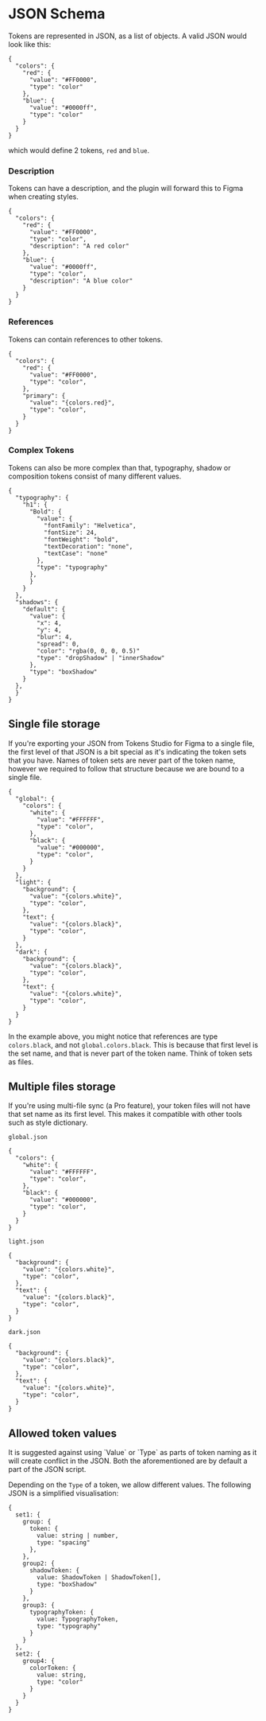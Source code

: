# JSON Schema


Tokens are represented in JSON, as a list of objects. A valid JSON would look like this:

```
{
  "colors": {
    "red": {
      "value": "#FF0000",
      "type": "color"
    },
    "blue": {
      "value": "#0000ff",
      "type": "color"
    }
  }
}
```

which would define 2 tokens, `red` and `blue`.

### Description

Tokens can have a description, and the plugin will forward this to Figma when creating styles.

```
{
  "colors": {
    "red": {
      "value": "#FF0000",
      "type": "color",
      "description": "A red color"
    },
    "blue": {
      "value": "#0000ff",
      "type": "color",
      "description": "A blue color"
    }
  }
}
```

### References

Tokens can contain references to other tokens.

```
{
  "colors": {
    "red": {
      "value": "#FF0000",
      "type": "color",
    },
    "primary": {
      "value": "{colors.red}",
      "type": "color",
    }
  }
}
```

### Complex Tokens

Tokens can also be more complex than that, typography, shadow or composition tokens consist of many different values.

```
{
  "typography": {
    "h1": {
      "Bold": {
        "value": {
          "fontFamily": "Helvetica",
          "fontSize": 24,
          "fontWeight": "bold",
          "textDecoration": "none",
          "textCase": "none"
        },
        "type": "typography"
      },
      }
    }
  },
  "shadows": {
    "default": {
      "value": {
        "x": 4,
        "y": 4,
        "blur": 4,
        "spread": 0,
        "color": "rgba(0, 0, 0, 0.5)"
        "type": "dropShadow" | "innerShadow"
      },
      "type": "boxShadow"
    }
  },
  }
}
```

## Single file storage

If you're exporting your JSON from Tokens Studio for Figma to a single file, the first level of that JSON is a bit special as it's indicating the token sets that you have. Names of token sets are never part of the token name, however we required to follow that structure because we are bound to a single file.

```
{
  "global": {
    "colors": {
      "white": {
        "value": "#FFFFFF",
        "type": "color",
      },
      "black": {
        "value": "#000000",
        "type": "color",
      }
    }
  },
  "light": {
    "background": {
      "value": "{colors.white}",
      "type": "color",
    },
    "text": {
      "value": "{colors.black}",
      "type": "color",
    }
  },
  "dark": {
    "background": {
      "value": "{colors.black}",
      "type": "color",
    },
    "text": {
      "value": "{colors.white}",
      "type": "color",
    }
  }
}
```

In the example above, you might notice that references are type `colors.black`, and not `global.colors.black`. This is because that first level is the set name, and that is never part of the token name. Think of token sets as files.

## Multiple files storage

If you're using multi-file sync (a Pro feature), your token files will not have that set name as its first level. This makes it compatible with other tools such as style dictionary.

`global.json`
```
{
  "colors": {
    "white": {
      "value": "#FFFFFF",
      "type": "color",
    },
    "black": {
      "value": "#000000",
      "type": "color",
    }
  }
}
```

`light.json`
```
{
  "background": {
    "value": "{colors.white}",
    "type": "color",
  },
  "text": {
    "value": "{colors.black}",
    "type": "color",
  }
}
```

`dark.json`
```
{
  "background": {
    "value": "{colors.black}",
    "type": "color",
  },
  "text": {
    "value": "{colors.white}",
    "type": "color",
  }
}
```

## Allowed token values

<Callout type="warning" emoji="⚠️">
  It is suggested against using `Value` or `Type` as parts of token naming as it will create conflict in the JSON. Both the aforementioned are by default a part of the JSON script.
</Callout>

Depending on the `Type` of a token, we allow different values. The following JSON is a simplified visualisation:

```
{
  set1: {
    group: {
      token: {
        value: string | number,
        type: "spacing"
      },
    },
    group2: {
      shadowToken: {
        value: ShadowToken | ShadowToken[],
        type: "boxShadow"
      }
    },
    group3: {
      typographyToken: {
        value: TypographyToken,
        type: "typography"
      }
    }
  },
  set2: {
    group4: {
      colorToken: {
        value: string,
        type: "color"
      }
    }
  }
}
```
